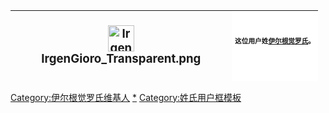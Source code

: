 {| cellspacing="0" style="width:238px;background:#c0c8ff;border:solid #c0c8ff 1px;margin:1px;"
! style="width:45px;height:45px;font-size:14pt" |[[File:IrgenGioro Transparent.png|42px]]
| style="font-size:8pt;padding:4pt;line-height:1.25em;background:white;" lang="ru" |这位用户姓'''[[伊尔根觉罗氏]]'''。<br><br>{{ManchuSibeUnicode|ᡝᡵᡝ<br>ᠪᠠᡳᡨᠠᠯᠠᠰᡳ  ᡳ<br>ᡥᠠᠯᠠ<br>ᠣᠴᡳ<br>'''[[伊尔根觉罗氏|ᡳᡵᡤᡝᠨ<br>ᡤᡳᠣᡵᠣ]]'''᠉}}
|}<includeonly>[[Category:伊尔根觉罗氏维基人]]</includeonly><noinclude>[[Category:伊尔根觉罗氏维基人|*]][[Category:姓氏用户框模板]]</noinclude>